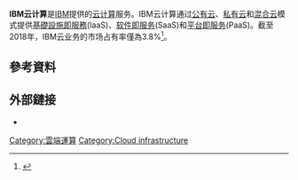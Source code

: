 '''IBM云计算'''是[[IBM|IBM]]提供的[[云计算|云计算]]服务。IBM云计算通过[[公有云|公有云]]、[[私有云|私有云]]和[[混合云|混合云]]模式提供[[基礎設施即服務|基礎設施即服務]](IaaS)、[[软件即服务|软件即服务]](SaaS)和[[平台即服务|平台即服务]](PaaS)。截至2018年，IBM云业务的市场占有率僅為3.8%<ref>{{cite news |title=市场占有率缩水 IBM云计算何去何从 |url=https://tech.sina.cn/it/2019-02-24/detail-ihqfskcp8018221.d.html?from=wap |publisher=中國經營報}}</ref>。

== 參考資料 ==
{{Reflist|2}}

== 外部鏈接 ==
* {{Official website}}

[[Category:雲端運算|Category:雲端運算]]
[[Category:Cloud_infrastructure|Category:Cloud infrastructure]]